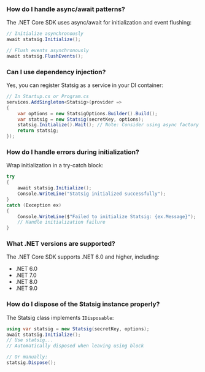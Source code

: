### How do I handle async/await patterns?

The .NET Core SDK uses async/await for initialization and event flushing:

```csharp
// Initialize asynchronously
await statsig.Initialize();

// Flush events asynchronously
await statsig.FlushEvents();
```

### Can I use dependency injection?

Yes, you can register Statsig as a service in your DI container:

```csharp
// In Startup.cs or Program.cs
services.AddSingleton<Statsig>(provider => 
{
    var options = new StatsigOptions.Builder().Build();
    var statsig = new Statsig(secretKey, options);
    statsig.Initialize().Wait(); // Note: Consider using async factory pattern
    return statsig;
});
```

### How do I handle errors during initialization?

Wrap initialization in a try-catch block:

```csharp
try 
{
    await statsig.Initialize();
    Console.WriteLine("Statsig initialized successfully");
}
catch (Exception ex)
{
    Console.WriteLine($"Failed to initialize Statsig: {ex.Message}");
    // Handle initialization failure
}
```

### What .NET versions are supported?

The .NET Core SDK supports .NET 6.0 and higher, including:
- .NET 6.0
- .NET 7.0  
- .NET 8.0
- .NET 9.0

### How do I dispose of the Statsig instance properly?

The Statsig class implements `IDisposable`:

```csharp
using var statsig = new Statsig(secretKey, options);
await statsig.Initialize();
// Use statsig...
// Automatically disposed when leaving using block

// Or manually:
statsig.Dispose();
```
